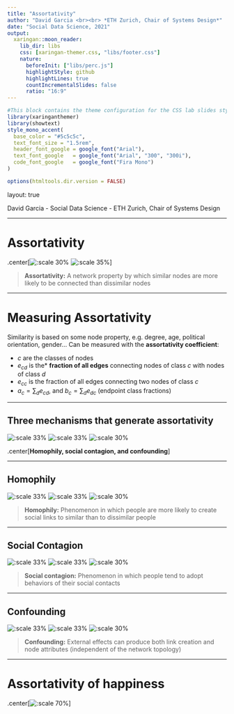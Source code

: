 ```yaml
---
title: "Assortativity"
author: "David Garcia <br><br> *ETH Zurich, Chair of Systems Design*"
date: "Social Data Science, 2021"
output:
  xaringan::moon_reader:
    lib_dir: libs 
    css: [xaringan-themer.css, "libs/footer.css"]
    nature:
      beforeInit: ["libs/perc.js"]
      highlightStyle: github
      highlightLines: true
      countIncrementalSlides: false
      ratio: "16:9"
---
```



```r
#This block contains the theme configuration for the CSS lab slides style
library(xaringanthemer)
library(showtext)
style_mono_accent(
  base_color = "#5c5c5c",
  text_font_size = "1.5rem",
  header_font_google = google_font("Arial"),
  text_font_google   = google_font("Arial", "300", "300i"),
  code_font_google   = google_font("Fira Mono")
)
```

```r
options(htmltools.dir.version = FALSE)
```

layout: true

<div class="my-footer"><span>David Garcia - Social Data Science - ETH Zurich, Chair of Systems Design</span></div> 

---

# Assortativity

.center[![:scale 30%](highDegreeAssortativity.png)  ![:scale 35%](https://dgarcia.eu/wp-content/uploads/2015/07/supports-660x661.png)]

> **Assortativity:** A network property by which similar nodes are more likely to be connected than dissimilar nodes

---

# Measuring Assortativity

Similarity is based on some node property, e.g. degree, age, political orientation, gender... 
Can be measured with the **assortativity coefficient**:

\begin{equation*}
r=\frac{\sum_c e_{cc}-\sum_c a_c b_c}{1-\sum_c a_c b_c}
\end{equation*}

- $c$ are the classes of nodes
- $e_{cd}$ is the* **fraction of all edges** connecting nodes of class $c$ with nodes of class $d$
- $e_{cc}$ is the fraction of all edges connecting two nodes of class $c$
- $a_c=\sum_d e_{cd}$, and $b_c=\sum_d e_{dc}$ (endpoint class fractions)


---

## Three mechanisms that generate assortativity

![:scale 33%](homophilyToyExample2.png) ![:scale 33%](contagionToyExample.png) ![:scale 30%](confounds.png)

.center[**Homophily, social contagion, and confounding**]

---


## Homophily

![:scale 33%](homophilyToyExample2.png) ![:scale 33%](contagionToyExample.png) ![:scale 30%](confounds.png)

> **Homophily:** Phenomenon in which people are more likely to create social links to similar than to dissimilar people

---

## Social Contagion

![:scale 33%](homophilyToyExample2.png) ![:scale 33%](contagionToyExample.png) ![:scale 30%](confounds.png)

> **Social contagion:** Phenomenon in which people tend to adopt behaviors of their social contacts

---

## Confounding

![:scale 33%](homophilyToyExample2.png) ![:scale 33%](contagionToyExample.png) ![:scale 30%](confounds.png)

> **Confounding:** External effects can produce both link creation and node attributes (independent of the network topology)

---

# Assortativity of happiness

.center[![:scale 70%](happinessNetwork.jpg)]

